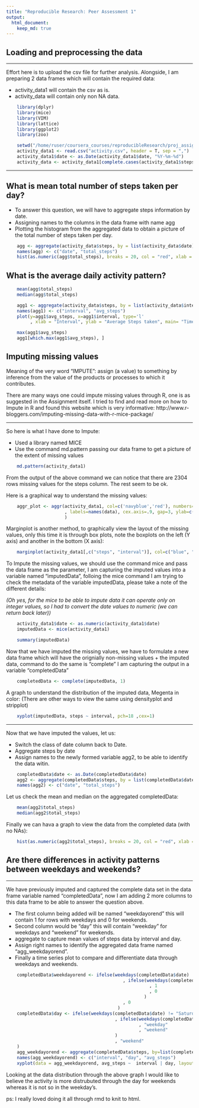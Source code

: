```yaml
---
title: "Reproducible Research: Peer Assessment 1"
output: 
  html_document:
    keep_md: true
---
```



## Loading and preprocessing the data

***
Effort here is to upload the csv file for further analysis.
Alongside, I am preparing 2 data frames which will contain the required data:

* activity_data1 will contain the csv as is.
* activity_data will contain only non NA data.

```r
    library(dplyr)
    library(mice)
    library(VIM)
    library(lattice)
    library(ggplot2)
    library(zoo)
```
```r
    setwd("/home/ruser/coursera_courses/reproducibleResearch/proj_assign_week_1/RepData_PeerAssessment1")
    activity_data1 <- read.csv("activity.csv", header = T, sep = ",")
    activity_data1$date <- as.Date(activity_data1$date, "%Y-%m-%d")
    activity_data <- activity_data1[complete.cases(activity_data1$steps), ]
```


***
## What is mean total number of steps taken per day?

* To answer this question, we will have to aggregate steps information by date.
* Assigning names to the columns in the data frame with name agg
* Plotting the histogram from the aggregated data to obtain a picture of the total number of steps taken per day.

```r
    agg <- aggregate(activity_data$steps, by = list(activity_data$date), FUN=sum)
    names(agg) <- c("date", "total_steps")
    hist(as.numeric(agg$total_steps), breaks = 20, col = "red", xlab = "Number of Steps", main= "Histogram of the total number of steps taken each day")

```


## What is the average daily activity pattern?
```r
    mean(agg$total_steps)
    median(agg$total_steps)

    agg1 <- aggregate(activity_data$steps, by = list(activity_data$interval), FUN=mean)    
    names(agg1) <- c("interval", "avg_steps")
    plot(y=agg1$avg_steps, x=agg1$interval, type='l'
         , xlab = "Interval", ylab = "Average Steps taken", main= "Time series plot of the average number of steps taken")

    max(agg1$avg_steps)
    agg1[which.max(agg1$avg_steps), ]

```


## Imputing missing values

Meaning of the very word "IMPUTE": assign (a value) to something by inference from the value of the products or processes to which it contributes.

There are many ways one could impute missing values through R, one is as suggested in the Assignment itself.
I tried to find and read more on how to Impute in R and found this website which is very informative: http://www.r-bloggers.com/imputing-missing-data-with-r-mice-package/

***
So here is what I have done to Impute:

* Used a library named MICE
* Use the command md.pattern passing our data frame to get a picture of the extent of missing values

```r
    md.pattern(activity_data1)
```

From the output of the above command we can notice that there are 2304 rows missing values for the steps column. The rest seem to be ok.

Here is a graphical way to understand the missing values:

```r
    aggr_plot <- aggr(activity_data1, col=c('navyblue','red'), numbers=TRUE, sortVars=TRUE
                      , labels=names(data), cex.axis=.9, gap=3, ylab=c("Histogram of missing data","Pattern")
                      )
```

Marginplot is another method, to graphically view the layout of the missing values, only this time it is through box plots, note the boxplots on the left (Y axis) and another in the bottom (X axis):

```r
    marginplot(activity_data1[,c("steps", "interval")], col=c("blue", "red", "orange"))
```

To Impute the missing values, we should use the command mice and pass the data frame as the parameter, I am capturing the imputed values into a variable named "imputedData", folloing the mice command I am trying to check the metadata of the variable imputedData, please take a note of the different details:

*(Oh yes, for the mice to be able to impute data it can operate only on integer values, so I had to convert the date values to numeric (we can return back later))*

```r
    activity_data1$date <- as.numeric(activity_data1$date)
    imputedData <- mice(activity_data1)
```

```r
    summary(imputedData)
```

Now that we have imputed the missing values, we have to formulate a new data frame which will have the orignially non-missing values + the imputed data, command to do the same is "complete" I am capturing the output in a variable "completedData"

```r
    completedData <- complete(imputedData, 1)
```

A graph to understand the distribution of the imputed data, Megenta in color:
(There are other ways to view the same using densityplot and stripplot)

```r
    xyplot(imputedData, steps ~ interval, pch=18 ,cex=1)
```


***
Now that we have imputed the values, let us:

* Switch the class of date column back to Date.
* Aggregate steps by date
* Assign names to the newly formed variable agg2, to be able to identify the data witin.

```r
    completedData$date <- as.Date(completedData$date)
    agg2 <- aggregate(completedData$steps, by = list(completedData$date), FUN=sum)
    names(agg2) <- c("date", "total_steps")
```

Let us check the mean and median on the aggregated completedData:

```r
    mean(agg2$total_steps)
    median(agg2$total_steps)
```


Finally we can hava a graph to view the data from the completed data (with no NAs):

```r
    hist(as.numeric(agg2$total_steps), breaks = 20, col = "red", xlab = "Number of Steps", main= "Histogram of the total number of steps taken each day")

```


## Are there differences in activity patterns between weekdays and weekends?
***
We have previously imputed and captured the complete data set in the data frame variable named "completedData", now I am adding 2 more columns to this data frame to be able to answer the question above.

* The first column being added will be named "weekdayorend" this will contain 1 for rows with weekdays and 0 for weekends.
* Second column would be "day" this will contain "weekday" for weekdays and "weekend" for weekends.
* aggregate to capture mean values of steps data by interval and day.
* Assign right names to identify the aggregated data frame named "agg_weekdayorend".
* Finally a time series plot to compare and differentiate data through weekdays and weekends.

```r
    completedData$weekdayorend <- ifelse(weekdays(completedData$date) != "Saturday"
                                            , ifelse(weekdays(completedData$date) != "Sunday"
                                                      , 1
                                                      , 0
                                                    )
                                            , 0
                                          )
    completedData$day <- ifelse(weekdays(completedData$date) != "Saturday"
                                         , ifelse(weekdays(completedData$date) != "Sunday"
                                                  , "weekday"
                                                  , "weekend"
                                         )
                                         , "weekend"
    )
    agg_weekdayorend <- aggregate(completedData$steps, by=list(completedData$interval, completedData$day), FUN = mean)
    names(agg_weekdayorend) <- c("interval", "day", "avg_steps")
    xyplot(data = agg_weekdayorend, avg_steps ~  interval | day, layout = c(1,2), type ="l", ylab="Number of Steps")

```


Looking at the data distribution through the above graph I would like to believe the activity is more distrubuted through the day for weekends whereas it is not so in the weekday's.

ps: I really loved doing it all through rmd to knit to html.






